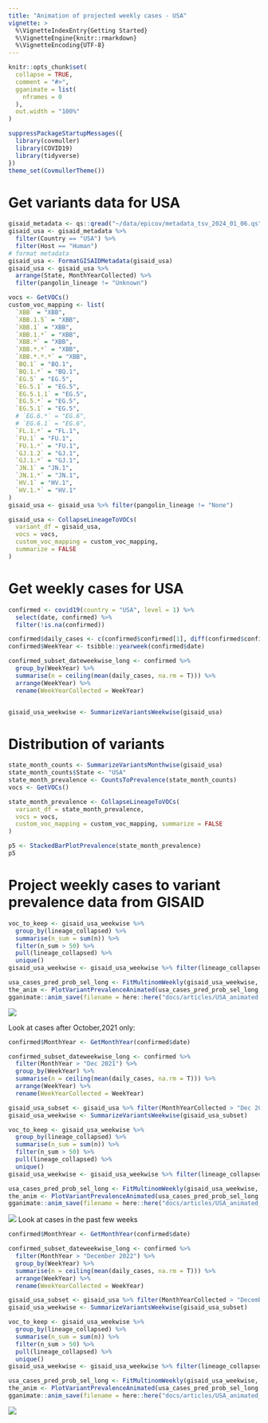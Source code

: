 ```yaml
---
title: "Animation of projected weekly cases - USA"
vignette: >
  %\VignetteIndexEntry{Getting Started}
  %\VignetteEngine{knitr::rmarkdown}
  %\VignetteEncoding{UTF-8}
---
```


```r
knitr::opts_chunk$set(
  collapse = TRUE,
  comment = "#>",
  gganimate = list(
    nframes = 0
  ),
  out.width = "100%"
)
```



```r
suppressPackageStartupMessages({
  library(covmuller)
  library(COVID19)
  library(tidyverse)
})
theme_set(CovmullerTheme())
```

# Get variants data for USA

```r
gisaid_metadata <- qs::qread("~/data/epicov/metadata_tsv_2024_01_06.qs")
gisaid_usa <- gisaid_metadata %>%
  filter(Country == "USA") %>%
  filter(Host == "Human")
# format metadata
gisaid_usa <- FormatGISAIDMetadata(gisaid_usa)
gisaid_usa <- gisaid_usa %>%
  arrange(State, MonthYearCollected) %>%
  filter(pangolin_lineage != "Unknown")

vocs <- GetVOCs()
custom_voc_mapping <- list(
  `XBB` = "XBB",
  `XBB.1.5` = "XBB",
  `XBB.1` = "XBB",
  `XBB.1.*` = "XBB",
  `XBB.*` = "XBB",
  `XBB.*.*` = "XBB",
  `XBB.*.*.*` = "XBB",
  `BQ.1` = "BQ.1",
  `BQ.1.*` = "BQ.1",
  `EG.5` = "EG.5",
  `EG.5.1` = "EG.5",
  `EG.5.1.1` = "EG.5",
  `EG.5.*` = "EG.5",
  `EG.5.1` = "EG.5",
  # `EG.6.*` = "EG.6",
  # `EG.6.1` = "EG.6",
  `FL.1.*` = "FL.1",
  `FU.1` = "FU.1",
  `FU.1.*` = "FU.1",
  `GJ.1.2` = "GJ.1",
  `GJ.1.*` = "GJ.1",
  `JN.1` = "JN.1",
  `JN.1.*` = "JN.1",
  `HV.1` = "HV.1",
  `HV.1.*` = "HV.1"
)
gisaid_usa <- gisaid_usa %>% filter(pangolin_lineage != "None")

gisaid_usa <- CollapseLineageToVOCs(
  variant_df = gisaid_usa,
  vocs = vocs,
  custom_voc_mapping = custom_voc_mapping,
  summarize = FALSE
)
```

# Get weekly cases for USA

```r
confirmed <- covid19(country = "USA", level = 1) %>%
  select(date, confirmed) %>%
  filter(!is.na(confirmed))

confirmed$daily_cases <- c(confirmed$confirmed[1], diff(confirmed$confirmed))
confirmed$WeekYear <- tsibble::yearweek(confirmed$date)

confirmed_subset_dateweekwise_long <- confirmed %>%
  group_by(WeekYear) %>%
  summarise(n = ceiling(mean(daily_cases, na.rm = T))) %>%
  arrange(WeekYear) %>%
  rename(WeekYearCollected = WeekYear)


gisaid_usa_weekwise <- SummarizeVariantsWeekwise(gisaid_usa)
```


# Distribution of variants



```r
state_month_counts <- SummarizeVariantsMonthwise(gisaid_usa)
state_month_counts$State <- "USA"
state_month_prevalence <- CountsToPrevalence(state_month_counts)
vocs <- GetVOCs()

state_month_prevalence <- CollapseLineageToVOCs(
  variant_df = state_month_prevalence,
  vocs = vocs,
  custom_voc_mapping = custom_voc_mapping, summarize = FALSE
)

p5 <- StackedBarPlotPrevalence(state_month_prevalence)
p5
```


# Project weekly cases to variant prevalence data from GISAID

```r
voc_to_keep <- gisaid_usa_weekwise %>%
  group_by(lineage_collapsed) %>%
  summarise(n_sum = sum(n)) %>%
  filter(n_sum > 50) %>%
  pull(lineage_collapsed) %>%
  unique()
gisaid_usa_weekwise <- gisaid_usa_weekwise %>% filter(lineage_collapsed %in% voc_to_keep)

usa_cases_pred_prob_sel_long <- FitMultinomWeekly(gisaid_usa_weekwise, confirmed_subset_dateweekwise_long)
the_anim <- PlotVariantPrevalenceAnimated(usa_cases_pred_prob_sel_long, title = "Estimated cases (weekly average) in the USA by variant", caption = "**Source: gisaid.org and covid19nytimes**<br>", date_breaks = "28 days")
gganimate::anim_save(filename = here::here("docs/articles/USA_animated.gif"), animation = the_anim)
```

![](USA_animated.gif)

Look at cases after October,2021 only:

```r
confirmed$MonthYear <- GetMonthYear(confirmed$date)

confirmed_subset_dateweekwise_long <- confirmed %>%
  filter(MonthYear > "Dec 2021") %>%
  group_by(WeekYear) %>%
  summarise(n = ceiling(mean(daily_cases, na.rm = T))) %>%
  arrange(WeekYear) %>%
  rename(WeekYearCollected = WeekYear)

gisaid_usa_subset <- gisaid_usa %>% filter(MonthYearCollected > "Dec 2021")
gisaid_usa_weekwise <- SummarizeVariantsWeekwise(gisaid_usa_subset)

voc_to_keep <- gisaid_usa_weekwise %>%
  group_by(lineage_collapsed) %>%
  summarise(n_sum = sum(n)) %>%
  filter(n_sum > 50) %>%
  pull(lineage_collapsed) %>%
  unique()
gisaid_usa_weekwise <- gisaid_usa_weekwise %>% filter(lineage_collapsed %in% voc_to_keep)

usa_cases_pred_prob_sel_long <- FitMultinomWeekly(gisaid_usa_weekwise, confirmed_subset_dateweekwise_long)
the_anim <- PlotVariantPrevalenceAnimated(usa_cases_pred_prob_sel_long, title = "Estimated cases (weekly average) in the USA by variant", caption = "**Source: gisaid.org and covid19nytimes**<br>")
gganimate::anim_save(filename = here::here("docs/articles/USA_animated_2021.gif"), animation = the_anim)
```

![](USA_animated_2021.gif)
Look at cases in the past few weeks

```r
confirmed$MonthYear <- GetMonthYear(confirmed$date)

confirmed_subset_dateweekwise_long <- confirmed %>%
  filter(MonthYear > "December 2022") %>%
  group_by(WeekYear) %>%
  summarise(n = ceiling(mean(daily_cases, na.rm = T))) %>%
  arrange(WeekYear) %>%
  rename(WeekYearCollected = WeekYear)

gisaid_usa_subset <- gisaid_usa %>% filter(MonthYearCollected > "December 2022")
gisaid_usa_weekwise <- SummarizeVariantsWeekwise(gisaid_usa_subset)

voc_to_keep <- gisaid_usa_weekwise %>%
  group_by(lineage_collapsed) %>%
  summarise(n_sum = sum(n)) %>%
  filter(n_sum > 50) %>%
  pull(lineage_collapsed) %>%
  unique()
gisaid_usa_weekwise <- gisaid_usa_weekwise %>% filter(lineage_collapsed %in% voc_to_keep)

usa_cases_pred_prob_sel_long <- FitMultinomWeekly(gisaid_usa_weekwise, confirmed_subset_dateweekwise_long)
the_anim <- PlotVariantPrevalenceAnimated(usa_cases_pred_prob_sel_long, title = "Estimated cases (weekly average) in the USA by variant", caption = "**Source: gisaid.org and covid19nytimes**<br>")
gganimate::anim_save(filename = here::here("docs/articles/USA_animated_2023.gif"), animation = the_anim)
```

![](USA_animated_2023.gif)
